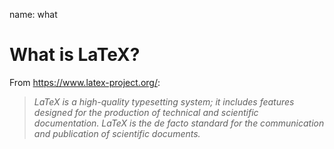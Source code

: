 name: what

# What is LaTeX?

From <https://www.latex-project.org/>:

> *LaTeX is a high-quality typesetting system; it includes features designed for the production of technical and scientific documentation. LaTeX is the de facto standard for the communication and publication of scientific documents.*
